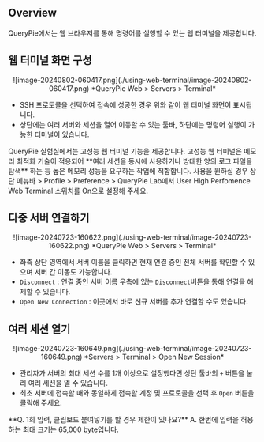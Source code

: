 
## Overview

QueryPie에서는 웹 브라우저를 통해 명령어를 실행할 수 있는 웹 터미널을 제공합니다.


## 웹 터미널 화면 구성

<p align="center">
![image-20240802-060417.png](./using-web-terminal/image-20240802-060417.png)
*QueryPie Web &gt; Servers &gt; Terminal*
</p>

* SSH 프로토콜을 선택하여 접속에 성공한 경우 위와 같이 웹 터미널 화면이 표시됩니다. 
* 상단에는 여러 서버와 세션을 열어 이동할 수 있는 툴바, 하단에는 명령어 실행이 가능한 터미널이 있습니다.

<Callout type="info">
QueryPie 실험실에서는 고성능 웹 터미널 기능을 제공합니다. 고성능 웹 터미널은 메모리 최적화 기술이 적용되어  **여러 세션을 동시에 사용하거나 방대한 양의 로그 파일을 탐색** 하는 등 높은 메모리 성능을 요구하는 작업에 적합합니다.
사용을 원하실 경우 상단 메뉴바 &gt; Profile &gt; Preference &gt; QueryPie Lab에서 User High Perfomence Web Terminal 스위치를 On으로 설정해 주세요.
</Callout>


## 다중 서버 연결하기

<p align="center">
![image-20240723-160622.png](./using-web-terminal/image-20240723-160622.png)
*QueryPie Web &gt; Servers &gt; Terminal*
</p>

* 좌측 상단 영역에서 서버 이름을 클릭하면 현재 연결 중인 전체 서버를 확인할 수 있으며 서버 간 이동도 가능합니다. 
* `Disconnect` : 연결 중인 서버 이름 우측에 있는 `Disconnect`버튼을 통해 연결을 해제할 수 있습니다.
* `Open New Connection` : 이곳에서 바로 신규 서버를 추가 연결할 수도 있습니다. 


## 여러 세션 열기

<p align="center">
![image-20240723-160649.png](./using-web-terminal/image-20240723-160649.png)
*Servers &gt; Terminal &gt; Open New Session*
</p>

* 관리자가 서버의 최대 세션 수를 1개 이상으로 설정했다면 상단 툴바의 `+` 버튼을 눌러 여러 세션을 열 수 있습니다.
* 최초 서버에 접속할 때와 동일하게 접속할 계정 및 프로토콜을 선택 후 `Open` 버튼을 클릭해 주세요. 


<Callout type="info">
**Q. 1회 입력, 클립보드 붙여넣기를 할 경우 제한이 있나요?**
A. 한번에 입력을 허용하는 최대 크기는 65,000 byte입니다.
</Callout>
